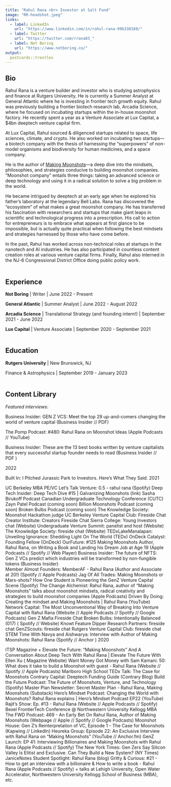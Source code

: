 ```yaml
---
title: "Rahul Rana <br> Investor at Salt Fund"
image: "RR-headshot.jpeg"
links:
  - label: LinkedIn
    url: "https://www.linkedin.com/in/rahul-rana-99b338169/"
  - label: Twitter
    url: "https://twitter.com/rrana03_"
  - label: Not Boring
    url: "https://www.notboring.co/"
output:
  postcards::trestles
---
```

 
## Bio

Rahul Rana is a venture builder and investor who is studying astrophysics and finance at Rutgers University. He is currently a Summer Analyst at General Atlantic where he is investing in frontier tech growth equity. Rahul was previously building a frontier biotech research lab, Arcadia Science, where he focused on incubating startups within the in-house moonshot factory. He recently spent a year as a Venture Associate at Lux Capital, a $4bn deeptech venture capital firm.

At Lux Capital, Rahul sourced & diligenced startups related to space, life sciences, climate, and crypto. He also worked on incubating two startups—a biotech company with the thesis of harnessing the "superpowers" of non-model organisms and biodiversity for human medicines, and a space company.

He is the author of [Making Moonshots](https://www.amazon.com/Making-Moonshots-Rahul-Rana/dp/163676620X)—a deep dive into the mindsets, philosophies, and strategies conducive to building moonshot companies. "Moonshot company" entails three things: taking an advanced science or deep technology and using it in a radical solution to solve a big problem in the world.

He became intrigued by deeptech at an early age when he explored his father’s laboratory at the legendary Bell Labs. Rana has discovered the “ecosystem” of what makes a great moonshot company. He has transferred his fascination with researchers and startups that make giant leaps in scientific and technological progress into a prescription. His call to action for entrepreneurs is to embrace what appears at first glance to be impossible, but is actually quite practical when following the best mindsets and strategies harnessed by those who have come before.  

In the past, Rahul has worked across non-technical roles at startups in the nanotech and AI industries. He has also participated in countless content creation roles at various venture capital firms. Finally, Rahul also interned in the NJ-6 Congressional District Office doing public policy work.
<br>
<br>


## Experience

**Not Boring** | Writer | June 2022 - Present

**General Atlantic** | Summer Analyst | June 2022 - August 2022

**Arcadia Science** | Translational Strategy (and founding intern!) | September 2021 - June 2022

**Lux Capital** | Venture Associate | September 2020 - September 2021
<br>
<br>

## Education

**Rutgers University** | New Brunswick, NJ

Finance & Astrophysics | September 2019 - January 2023
<br>
<br>

## Content Library

*Featured interviews:*

Business Insider: GEN Z VCS: Meet the top 29 up-and-comers changing the world of venture capital (Business Insider // PDF)
<br>

The Pomp Podcast: #480: Rahul Rana on Moonshot Ideas (Apple Podcasts //  YouTube)
<br>

Business Insider: These are the 13 best books written by venture capitalists that every successful startup founder needs to read (Business Insider // PDF )
<br>

2022
<br>


Built In: I Pitched Jurassic Park to Investors. Here’s What They Said.
2021

UC Berkeley MBA PE/VC
Let's Talk Venture: 0.5 - rahul rana (Spotify)
Deep Tech Insider: Deep Tech Dive #15 | Galvanizing Moonshots (link)
Sasha Birukoff Podcast
Canadian Undergraduate Technology Conference (CUTC)
Zayn Patel Podcast (coming soon)
Billion Moonshots Podcast (coming soon)
Broken Bulbs Podcast (coming soon)
The Knowledge Society: Moonshot Hackathon judge
UC Berkeley Venture Capital Club: Fireside Chat
Creator Institute: Creators Fireside Chat
Sierra College: Young Investors chat (Website)
Undergraduate Venture Summit: panelist and host (Website)
The Knowledge Society: fireside chat (Website)
TEDxLakeManalapan: Unveiling Ignorance: Shedding Light On The World (TEDx)
OnDeck Catalyst: Founding Fellow (OnDeck)
OurFuture: #125 Making Moonshots Author, Rahul Rana, on Writing a Book and Landing his Dream Job at Age 19 (Apple Podcasts // Spotify // Web Player)
Business Insider: The future of NFTS: Gen Z VCs predict which industries will be transformed by non-fungible tokens (Business Insider)  
Member Almost Founders: MemberAF - Rahul Rana (Author and Associate at 20!) (Spotify // Apple Podcasts)
Jag Of All Trades: Making Moonshots or Mars-shots? How One Student is Pioneering the GenZ Venture Capital Scene (Spotify)
The Change Alchemist: Rahul Rana, author of “Making Moonshots" talks about moonshot mindsets, radical creativity and strategies to build moonshot companies‪ (Apple Podcasts)
Driven By Doing: Creating the mindset and Making Moonshots | Rahul Rana (YouTube)
Network Capital: The Most Unconventional Way of Breaking Into Venture Capital with Rahul Rana (Website // Apple Podcasts // Spotify // Google Podcasts)
Gen Z Mafia Fireside Chat
Broken Bulbs: Intentionally Balanced (017) ( Spotify // Website)
Knowt Feature
Dipper Research Partners: fireside chat
GenZScouts: fireside chat
Rutgers Venture Capital Club: fireside chat
STEM Time With Navya and Aishwarya: Interview with Author of Making Moonshots: Rahul Rana (Spotify // Anchor )
2020

ITSP Magazine + Elevate the Future: "Making Moonshots" And A Conversation About Deep Tech With Rahul Rana | Elevate The Future With Ellen Xu ( Magazine Website)
Want Money Got Money with Sam Kaman‪i‬: 50: What does it take to build a Moonshot with guest - Rahul Rana (Website // Spotify // Apple Podcasts)
Marlboro High School TEDx Talk: The Case for Moonshots
Contrary Capital: Deeptech Funding Guide (Contrary Blog)
Build the Future Podcast: The Future of Moonshots, Venture, and Technology (Spotify)
Master Plan Newsletter: Secret Master Plan - Rahul Rana, Making Moonshots (Substack)
Hero's Mindset Podcast: Changing the World with Moonshots? Rahul Rana explains | Hero's Mindset Podcast EP22 (YouTube)
Rajit's Show: Ep. #13 - Rahul Rana (Website // Apple Podcasts // Spotify)
Bexel FrontierTech Conference @ Northwestern University Kellogg MBA
The FWD Podcast: 469 - An Early Bet On Rahul Rana, Author of Making Moonshots (Webpage // Apple // Spotify // Google Podcasts)
Moonshot House: Gen Z's Reinterpretation of VC, Episode 1 - The Case for Moonshots  (Kapwing // LinkedIn)
Heureka Group: Episode 22: An Exclusive Interview with Rahul Rana on "Making Moonshots" (YouTube // Anchor.fm)
GenZ Launch: EP 41: Interviewing Billionaires and Making Moonshots with Rahul Rana (Apple Podcasts // Spotify)
The New York Times: Gen Zers Say Silicon Valley Is Elitist and Exclusive. Can They Build a New System? (NY Times)
JaniceNotes Student Spotlight: Rahul Rana (blog)
Gritty & Curious: #21 - How to get an interview with a billionaire & How to write a book - Rahul Rana (Apple Podcasts // Spotify)
+ talks at Lehigh University, Open Water Accelerator, Northwestern University Kellogg School of Business (MBA), etc. 
